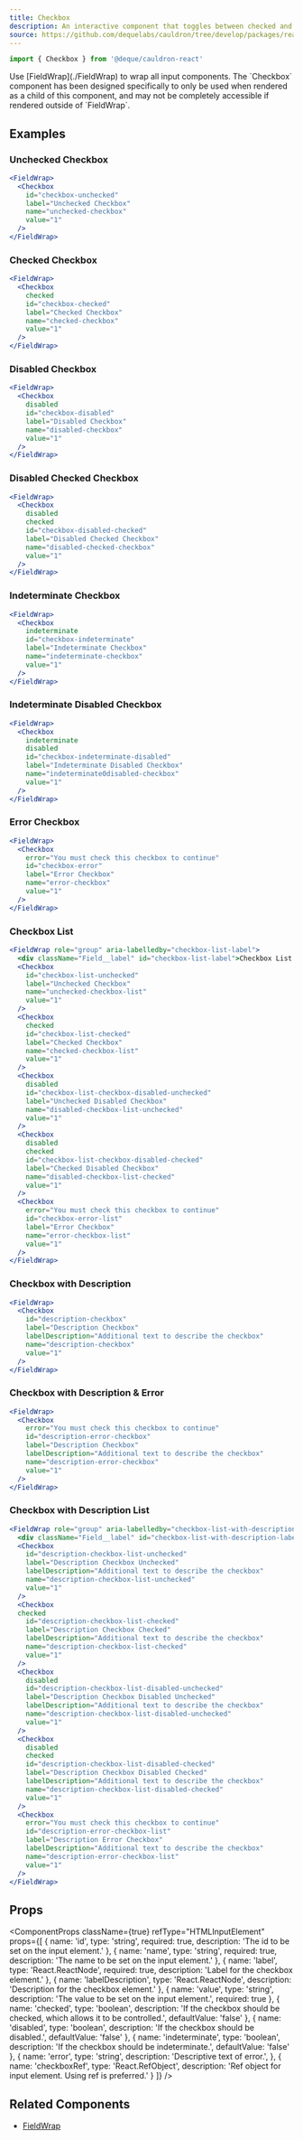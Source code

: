 ```yaml
---
title: Checkbox
description: An interactive component that toggles between checked and unchecked states.
source: https://github.com/dequelabs/cauldron/tree/develop/packages/react/src/components/Checkbox/index.tsx
---
```



```js
import { Checkbox } from '@deque/cauldron-react'
```

<Note>
  Use [FieldWrap](./FieldWrap) to wrap all input components. The `Checkbox` component has been designed specifically to only be used when rendered as a child of this component, and may not be completely accessible if rendered outside of `FieldWrap`.
</Note>

## Examples

### Unchecked Checkbox

```jsx example
<FieldWrap>
  <Checkbox
    id="checkbox-unchecked"
    label="Unchecked Checkbox"
    name="unchecked-checkbox"
    value="1"
  />
</FieldWrap>
```

### Checked Checkbox

```jsx example
<FieldWrap>
  <Checkbox
    checked
    id="checkbox-checked"
    label="Checked Checkbox"
    name="checked-checkbox"
    value="1"
  />
</FieldWrap>
```

### Disabled Checkbox

```jsx example
<FieldWrap>
  <Checkbox
    disabled
    id="checkbox-disabled"
    label="Disabled Checkbox"
    name="disabled-checkbox"
    value="1"
  />
</FieldWrap>
```

### Disabled Checked Checkbox

```jsx example
<FieldWrap>
  <Checkbox
    disabled
    checked
    id="checkbox-disabled-checked"
    label="Disabled Checked Checkbox"
    name="disabled-checked-checkbox"
    value="1"
  />
</FieldWrap>
```

### Indeterminate Checkbox

```jsx example
<FieldWrap>
  <Checkbox
    indeterminate
    id="checkbox-indeterminate"
    label="Indeterminate Checkbox"
    name="indeterminate-checkbox"
    value="1"
  />
</FieldWrap>
```

### Indeterminate Disabled Checkbox

```jsx example
<FieldWrap>
  <Checkbox
    indeterminate
    disabled
    id="checkbox-indeterminate-disabled"
    label="Indeterminate Disabled Checkbox"
    name="indeterminate0disabled-checkbox"
    value="1"
  />
</FieldWrap>
```

### Error Checkbox

```jsx example
<FieldWrap>
  <Checkbox
    error="You must check this checkbox to continue"
    id="checkbox-error"
    label="Error Checkbox"
    name="error-checkbox"
    value="1"
  />
</FieldWrap>
```

### Checkbox List

```jsx example
<FieldWrap role="group" aria-labelledby="checkbox-list-label">
  <div className="Field__label" id="checkbox-list-label">Checkbox List Label</div>
  <Checkbox
    id="checkbox-list-unchecked"
    label="Unchecked Checkbox"
    name="unchecked-checkbox-list"
    value="1"
  />
  <Checkbox
    checked
    id="checkbox-list-checked"
    label="Checked Checkbox"
    name="checked-checkbox-list"
    value="1"
  />
  <Checkbox
    disabled
    id="checkbox-list-checkbox-disabled-unchecked"
    label="Unchecked Disabled Checkbox"
    name="disabled-checkbox-list-unchecked"
    value="1"
  />
  <Checkbox
    disabled
    checked
    id="checkbox-list-checkbox-disabled-checked"
    label="Checked Disabled Checkbox"
    name="disabled-checkbox-list-checked"
    value="1"
  />
  <Checkbox
    error="You must check this checkbox to continue"
    id="checkbox-error-list"
    label="Error Checkbox"
    name="error-checkbox-list"
    value="1"
  />
</FieldWrap>
```

### Checkbox with Description

```jsx example
<FieldWrap>
  <Checkbox
    id="description-checkbox"
    label="Description Checkbox"
    labelDescription="Additional text to describe the checkbox"
    name="description-checkbox"
    value="1"
  />
</FieldWrap>
```

### Checkbox with Description & Error

```jsx example
<FieldWrap>
  <Checkbox
    error="You must check this checkbox to continue"
    id="description-error-checkbox"
    label="Description Checkbox"
    labelDescription="Additional text to describe the checkbox"
    name="description-error-checkbox"
    value="1"
  />
</FieldWrap>
```

### Checkbox with Description List

```jsx example
<FieldWrap role="group" aria-labelledby="checkbox-list-with-description-label">
  <div className="Field__label" id="checkbox-list-with-description-label">Checkbox with Description List Label</div>
  <Checkbox
    id="description-checkbox-list-unchecked"
    label="Description Checkbox Unchecked"
    labelDescription="Additional text to describe the checkbox"
    name="description-checkbox-list-unchecked"
    value="1"
  />
  <Checkbox
  checked
    id="description-checkbox-list-checked"
    label="Description Checkbox Checked"
    labelDescription="Additional text to describe the checkbox"
    name="description-checkbox-list-checked"
    value="1"
  />
  <Checkbox
    disabled
    id="description-checkbox-list-disabled-unchecked"
    label="Description Checkbox Disabled Unchecked"
    labelDescription="Additional text to describe the checkbox"
    name="description-checkbox-list-disabled-unchecked"
    value="1"
  />
  <Checkbox
    disabled
    checked
    id="description-checkbox-list-disabled-checked"
    label="Description Checkbox Disabled Checked"
    labelDescription="Additional text to describe the checkbox"
    name="description-checkbox-list-disabled-checked"
    value="1"
  />
  <Checkbox
    error="You must check this checkbox to continue"
    id="description-error-checkbox-list"
    label="Description Error Checkbox"
    labelDescription="Additional text to describe the checkbox"
    name="description-error-checkbox-list"
    value="1"
  />
</FieldWrap>
```

## Props

<ComponentProps
  className={true}
  refType="HTMLInputElement"
  props={[
    {
      name: 'id',
      type: 'string',
      required: true,
      description: 'The id to be set on the input element.'
    },
    {
      name: 'name',
      type: 'string',
      required: true,
      description: 'The name to be set on the input element.'
    },
    {
      name: 'label',
      type: 'React.ReactNode',
      required: true,
      description: 'Label for the checkbox element.'
    },
    {
      name: 'labelDescription',
      type: 'React.ReactNode',
      description: 'Description for the checkbox element.'
    },
    {
      name: 'value',
      type: 'string',
      description: 'The value to be set on the input element.',
      required: true
    },
    {
      name: 'checked',
      type: 'boolean',
      description: 'If the checkbox should be checked, which allows it to be controlled.',
      defaultValue: 'false'
    },
    {
      name: 'disabled',
      type: 'boolean',
      description: 'If the checkbox should be disabled.',
      defaultValue: 'false'
    },
    {
      name: 'indeterminate',
      type: 'boolean',
      description: 'If the checkbox should be indeterminate.',
      defaultValue: 'false'
    },
    {
      name: 'error',
      type: 'string',
      description: 'Descriptive text of error.',
    },
    {
      name: 'checkboxRef',
      type: 'React.RefObject<HTMLInputElement>',
      description: 'Ref object for input element. Using ref is preferred.'
    }
  ]}
/>

## Related Components

- [FieldWrap](./FieldWrap)
